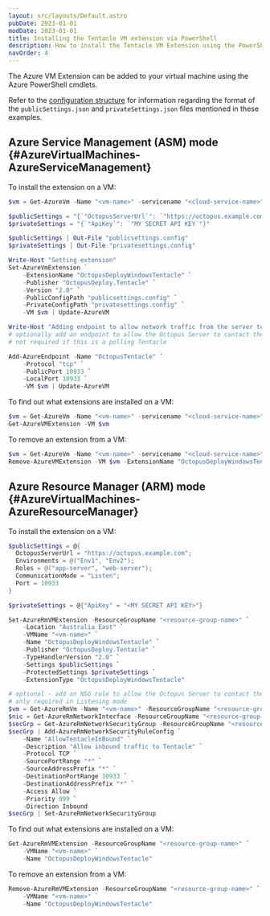 ```yaml
---
layout: src/layouts/Default.astro
pubDate: 2023-01-01
modDate: 2023-01-01
title: Installing the Tentacle VM extension via PowerShell
description: How to install the Tentacle VM Extension using the PowerShell
navOrder: 4
---
```


<AzureVMExtensionDeprecated />

The Azure VM Extension can be added to your virtual machine using the Azure PowerShell cmdlets.

Refer to the [configuration structure](/docs/infrastructure/deployment-targets/tentacle/windows/azure-virtual-machines/configuration-structure) for information regarding the format of the `publicSettings.json` and `privateSettings.json` files mentioned in these examples.

## Azure Service Management (ASM) mode \{#AzureVirtualMachines-AzureServiceManagement}

To install the extension on a VM:

```powershell
$vm = Get-AzureVm -Name "<vm-name>" -servicename "<cloud-service-name>"

$publicSettings = "{`"OctopusServerUrl`": `"https://octopus.example.com`", `"Environments`": [ `"Env1`", `"Env2`" ], `"Roles`": [ `"app-server`", `"web-server`" ], `"CommunicationMode`": `"Listen`", `"Port`": 10933 }"
$privateSettings = "{`"ApiKey`": `"MY SECRET API KEY`"}"

$publicSettings | Out-File "publicsettings.config"
$privateSettings | Out-File "privatesettings.config"

Write-Host "Setting extension"
Set-AzureVmExtension `
    -ExtensionName "OctopusDeployWindowsTentacle" `
    -Publisher "OctopusDeploy.Tentacle" `
    -Version "2.0" `
    -PublicConfigPath "publicsettings.config" `
    -PrivateConfigPath "privatesettings.config" `
    -VM $vm | Update-AzureVM

Write-Host "Adding endpoint to allow network traffic from the server to the Tentacle"
# optionally add an endpoint to allow the Octopus Server to contact the Tentacle
# not required if this is a polling Tentacle

Add-AzureEndpoint -Name "OctopusTentacle" `
    -Protocol "tcp" `
    -PublicPort 10933 `
    -LocalPort 10933 `
    -VM $vm | Update-AzureVM
```

To find out what extensions are installed on a VM:

```powershell
$vm = Get-AzureVm -Name "<vm-name>" -servicename "<cloud-service-name>"
Get-AzureVMExtension -VM $vm
```

To remove an extension from a VM:

```powershell
$vm = Get-AzureVm -Name "<vm-name>" -servicename "<cloud-service-name>"
Remove-AzureVMExtension -VM $vm -ExtensionName "OctopusDeployWindowsTentacle" -Publisher "OctopusDeploy.Tentacle"
```

## Azure Resource Manager (ARM) mode \{#AzureVirtualMachines-AzureResourceManager}

To install the extension on a VM:

```powershell
$publicSettings = @{
  OctopusServerUrl = "https://octopus.example.com";
  Environments = @("Env1", "Env2");
  Roles = @("app-server", "web-server");
  CommunicationMode = "Listen";
  Port = 10933
}

$privateSettings = @{"ApiKey" = "<MY SECRET API KEY>"}

Set-AzureRmVMExtension -ResourceGroupName "<resource-group-name>" `
    -Location "Australia East" `
    -VMName "<vm-name>" `
    -Name "OctopusDeployWindowsTentacle" `
    -Publisher "OctopusDeploy.Tentacle" `
    -TypeHandlerVersion "2.0" `
    -Settings $publicSettings `
    -ProtectedSettings $privateSettings `
    -ExtensionType "OctopusDeployWindowsTentacle"

# optional - add an NSG rule to allow the Octopus Server to contact the Tentacle
# only required in Listening mode
$vm = Get-AzureRmVm -Name "<vm-name>" -ResourceGroupName "<resource-group-name>"
$nic = Get-AzureRmNetworkInterface -ResourceGroupName "<resource-group-name>" | ? { $_.VirtualMachine.Id -eq $vm.Id -and $_.Primary }
$secGrp = Get-AzureRmNetworkSecurityGroup -ResourceGroupName "<resource-group-name>" | ? { $_.Id -eq $nic.NetworkSecurityGroup.Id }
$secGrp | Add-AzureRmNetworkSecurityRuleConfig `
    -Name "AllowTentacleInBound" `
    -Description "Allow inbound traffic to Tentacle" `
    -Protocol TCP `
    -SourcePortRange "*" `
    -SourceAddressPrefix "*" `
    -DestinationPortRange 10933 `
    -DestinationAddressPrefix "*" `
    -Access Allow `
    -Priority 999 `
    -Direction Inbound
$secGrp | Set-AzureRmNetworkSecurityGroup
```

To find out what extensions are installed on a VM:

```powershell
Get-AzureRmVMExtension -ResourceGroupName "<resource-group-name>" `
    -VMName "<vm-name>" `
    -Name "OctopusDeployWindowsTentacle"
```

To remove an extension from a VM:

```powershell
Remove-AzureRmVMExtension -ResourceGroupName "<resource-group-name>" `
    -VMName "<vm-name>" `
    -Name "OctopusDeployWindowsTentacle"
```
